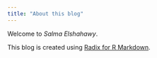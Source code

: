 ```yaml
---
title: "About this blog"
---
```


Welcome to *Salma Elshahawy*. 

This blog is created using [Radix for R Markdown](https://rstudio.github.io/radix/).